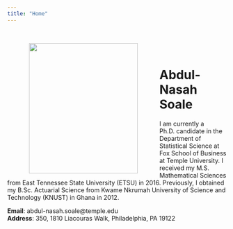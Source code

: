 ```yaml
---
title: "Home"
---
```

<br>

<IMG SRC="profile_pic.jpg" style="width:250px;height:300px;" ALIGN="left" HSPACE="50"/> 

<br>

<h1> Abdul-Nasah Soale</h1>
I am currently a Ph.D. candidate in the Department of Statistical Science at Fox School of Business
at Temple University. I received my M.S. Mathematical Sciences from East Tennessee State
University (ETSU) in 2016. Previously, I obtained my B.Sc. Actuarial Science from Kwame Nkrumah
University of Science and Technology (KNUST) in Ghana in 2012. 
<br>

<b>Email</b>: abdul-nasah.soale@temple.edu
<br>
<b>Address</b>: 350, 1810 Liacouras Walk, Philadelphia, PA 19122 



